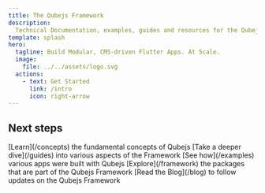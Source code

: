 ```yaml
---
title: The Qubejs Framework
description:
  Technical Documentation, examples, guides and resources for the Qubejs Framework
template: splash
hero:
  tagline: Build Modular, CMS-driven Flutter Apps. At Scale.
  image:
    file: ../../assets/logo.svg
  actions:
    - text: Get Started
      link: /intro
      icon: right-arrow
---
```



## Next steps

<CardGrid>
  <Card title="Concepts" icon="star">
    [Learn](/concepts) the fundamental concepts of Qubejs
  </Card>
  <Card title="Guides" icon="document">
    [Take a deeper dive](/guides) into various aspects of the Framework
  </Card>
  <Card title="Examples" icon="setting">
    [See how](/examples) various apps were built with Qubejs
  </Card>
  <Card title="Framework" icon="open-book">
    [Explore](/framework) the packages that are part of the Qubejs Framework
  </Card>
  <Card title="Blog" icon="open-book">
    [Read the Blog](/blog) to follow updates on the Qubejs Framework
  </Card>
</CardGrid>
